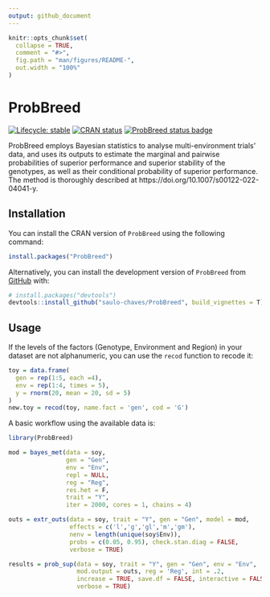 ```yaml
---
output: github_document
---
```


<!-- README.md is generated from README.Rmd. Please edit that file -->

```r
knitr::opts_chunk$set(
  collapse = TRUE,
  comment = "#>",
  fig.path = "man/figures/README-",
  out.width = "100%"
)
```

# ProbBreed

<!-- badges: start -->
[![Lifecycle: stable](https://img.shields.io/badge/lifecycle-stable-brightgreen.svg)](https://lifecycle.r-lib.org/articles/stages.html#stable)
[![CRAN status](https://www.r-pkg.org/badges/version/ProbBreed)](https://CRAN.R-project.org/package=ProbBreed)
[![ProbBreed status badge](https://saulo-chaves.r-universe.dev/badges/ProbBreed)](https://saulo-chaves.r-universe.dev/ProbBreed)
<!-- badges: end -->

ProbBreed employs Bayesian statistics to analyse multi-environment trials' data, and uses its outputs to estimate the marginal and pairwise probabilities of superior performance and superior stability of the genotypes, as well as their conditional probability of superior performance. The method is thoroughly described at https://doi.org/10.1007/s00122-022-04041-y.
 
## Installation

You can install the CRAN version of `ProbBreed` using the following command:
```r
install.packages("ProbBreed")
```

Alternatively, you can install the development version of `ProbBreed` from [GitHub](https://github.com/saulo-chaves/ProbBreed) with:

``` r
# install.packages("devtools")
devtools::install_github("saulo-chaves/ProbBreed", build_vignettes = T)
```

## Usage

If the levels of the factors (Genotype, Environment and Region) in your dataset are not alphanumeric, you can use the `recod` function to recode it: 

```r
toy = data.frame(
  gen = rep(1:5, each =4),
  env = rep(1:4, times = 5),
  y = rnorm(20, mean = 20, sd = 5)
)
new.toy = recod(toy, name.fact = 'gen', cod = 'G')
```

A basic workflow using the available data is:

```r
library(ProbBreed)

mod = bayes_met(data = soy,
                gen = "Gen",
                env = "Env",
                repl = NULL,
                reg = "Reg",
                res.het = F,
                trait = "Y",
                iter = 2000, cores = 1, chains = 4)

outs = extr_outs(data = soy, trait = "Y", gen = "Gen", model = mod,
                 effects = c('l','g','gl','m','gm'),
                 nenv = length(unique(soy$Env)),
                 probs = c(0.05, 0.95), check.stan.diag = FALSE, 
                 verbose = TRUE)

results = prob_sup(data = soy, trait = "Y", gen = "Gen", env = "Env",
                   mod.output = outs, reg = 'Reg', int = .2,
                   increase = TRUE, save.df = FALSE, interactive = FALSE, 
                   verbose = TRUE)

```


